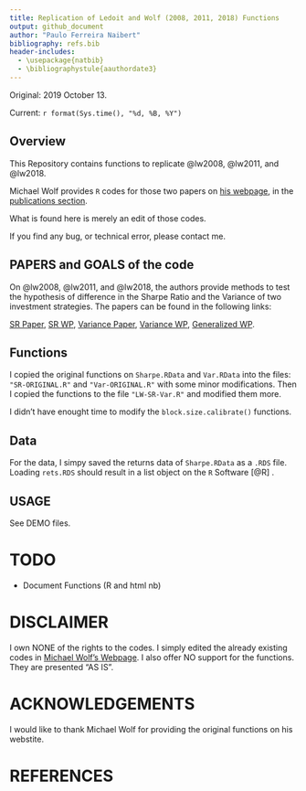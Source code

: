 ```yaml
--- 
title: Replication of Ledoit and Wolf (2008, 2011, 2018) Functions
output: github_document
author: "Paulo Ferreira Naibert" 
bibliography: refs.bib
header-includes:
  - \usepackage{natbib}  
  - \bibliographystule{aauthordate3}  
--- 
```


Original: 2019 October 13.

Current: `r format(Sys.time(), "%d, %B, %Y")`

## Overview
This Repository contains functions to replicate @lw2008, @lw2011, and @lw2018.

Michael Wolf provides `R` codes for those two papers on 
[his webpage](https://www.econ.uzh.ch/en/people/faculty/wolf.html), 
in the 
[publications section](https://www.econ.uzh.ch/en/people/faculty/wolf/publications.html).

What is found here is merely an edit of those codes.

If you find any bug, or technical error, please contact me.

## PAPERS and GOALS of the code
On @lw2008, @lw2011, and @lw2018, the authors provide methods to test the hypothesis of difference in the Sharpe Ratio and the Variance of two investment strategies.
The papers can be found in the following links:

[SR Paper](https://www.econ.uzh.ch/dam/jcr:ffffffff-935a-b0d6-0000-00007214c2bc/jef_2008pdf.pdf), 
[SR WP](http://www.econ.uzh.ch/static/wp_iew/iewwp320.pdf), 
[Variance Paper](https://www.econ.uzh.ch/dam/jcr:520edf26-2322-4708-8dde-51d61141914a/Ledoit_et_al-2011-Wilmott_Robust_Performance.pdf), 
[Variance WP](http://www.econ.uzh.ch/static/wp_iew/iewwp516.pdf),
[Generalized WP](http://www.econ.uzh.ch/static/wp/econwp305.pdf).

## Functions

I copied the original functions on `Sharpe.RData` and `Var.RData` into the files: `"SR-ORIGINAL.R"` and `"Var-ORIGINAL.R"` with some minor modifications.
Then I copied the functions to the file `"LW-SR-Var.R"` and modified them more.

I didn't have enought time to modify the `block.size.calibrate()` functions.

## Data

For the data, I simpy saved the returns data of `Sharpe.RData` as a `.RDS` file.
Loading `rets.RDS` should result in a list object on the `R` Software [@R] .

## USAGE

See DEMO files.

# TODO
- Document Functions (R and html nb)

# DISCLAIMER

I own NONE of the rights to the codes.
I simply edited the already existing codes in
[Michael Wolf's Webpage](https://www.econ.uzh.ch/en/people/faculty/wolf.html).
I also offer NO support for the functions.
They are presented "AS IS".

# ACKNOWLEDGEMENTS
I would like to thank Michael Wolf for providing the original functions on his webstite.

# REFERENCES
